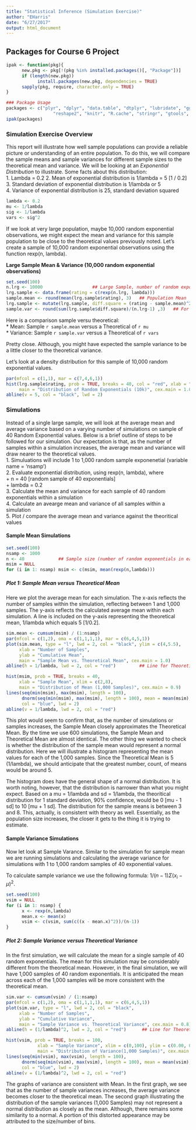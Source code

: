 ```yaml
---
title: "Statistical Inference (Simulation Exercise)"
author: "EHarris"
date: "6/27/2017"
output: html_document
---
```


## Packages for Course 6 Project
```r
ipak <- function(pkg){
      new.pkg <- pkg[!(pkg %in% installed.packages()[, "Package"])]
      if (length(new.pkg)) 
            install.packages(new.pkg, dependencies = TRUE)
      sapply(pkg, require, character.only = TRUE)
}

### Package Usage
packages <- c("plyr", "dplyr", "data.table", "dtplyr", "lubridate", "ggplot2", "scales",
                  "reshape2", "knitr", "R.cache", "stringr", "gtools", "quantreg")
ipak(packages)
```

### Simulation Exercise Overview
This report will illustrate how well sample populations can provide a reliable picture or understanding of an entire population.  To do this, we will compare the sample means and sample variances for different sample sizes to the theoretical mean and variance.  We will be looking at an *Exponential Distribution* to illustrate.  Some facts about this distribution:  
1. Lambda = 0.2
2. Mean of exponential distribution is 1/lambda = 5 [1 / 0.2]  
3. Standard deviation of exponential distribution is 1/lambda or 5  
4. Variance of exponential distribution is 25, standard deviation squared
```r
lambda <- 0.2
mu <- 1/lambda
sig <- 1/lambda
vars <- sig^2
```

If we look at very large population, maybe 10,000 random exponential observations, we might expect the mean and variance for this sample population to be close to the theoretical values previously noted. Let's create a sample of 10,000 random exponential observations using the function rexp(n, lambda).

**Large Sample Mean & Variance (10,000 random exponential observations)** 
```r
set.seed(100)
n.lrg <- 10000                   ## Large Sample, number of random exponential observations
lrg.sample <- data.frame(rating = c(rexp(n.lrg, lambda)))
sample.mean <- round(mean(lrg.sample$rating), 3)   ## Population Mean
lrg.sample <- mutate(lrg.sample, diff.square = (rating - sample.mean)^2)
sample.var <- round(sum(lrg.sample$diff.square)/(n.lrg-1) ,3)   ## For sample variance divide by n - 1
```

Here is a comparison sample versu theoretical:  
* Mean: Sample `r sample.mean` versus a Theoretical of `r mu`  
* Variance: Sample `r sample.var` versus a Theoretical of `r vars`

Pretty close. Although, you might have expected the sample variance to be a little closer to the theoretical variance.  

Let's look at a density distribution for this sample of 10,000 random exponential values.
```r
par(mfcol = c(1,1), mar = c(7,4,6,1))
hist(lrg.sample$rating, prob = TRUE, breaks = 40, col = "red", xlab = "", ylim = c(0, .2),
     main = "Distribution of Random Exponentials (10k)", cex.main = 1.0)
abline(v = 5, col = "black", lwd = 2)
```

### Simulations
Instead of a single large sample, we will look at the average mean and average variance based on a varying number of simulations on sample of 40 Random Exponential values.  Below is a brief outline of steps to be followed for our simulation.  Our expectation is that, as the number of samples within a simulation increases, the average mean and variance will draw nearer to the theoretical values.  
1. Simuluations will include 1 to 1,000 random sample exponenetial (variable name = 'nsamp')  
2. Evaluate exponential distribution, using rexp(n, lambda), where  
    + n = 40 [random sample of 40 exponentials]  
    + lambda = 0.2  
3. Calculate the mean and variance for each sample of 40 random exponentials within a simulation  
4. Calculate an avearge mean and variance of all samples within a simulation  
5. Plot / compare the average mean and variance against the theoritical values  

#### Sample Mean Simulations
```r
set.seed(100)
nsamp <- 1000
n <- 40             ## Sample size (number of random exponentials in each sample)
msim = NULL
for (i in 1: nsamp) msim <- c(msim, mean(rexp(n,lambda)))
```

##### Plot 1: Sample Mean versus Theoretical Mean
Here we plot the average mean for each simulation. The x-axis reflects the number of samples within the simulation, reflecting between 1 and 1,000 samples. The y-axis reflects the calculated average mean within each simulation. A line is included on the y-axis representing the theoretical mean, 1/lambda which equals 5 [1/0.2].
```r
sim.mean <- cumsum(msim) / (1:nsamp)
par(mfcol = c(1,2), oma = c(1,1,1,1), mar = c(6,4,5,1))
plot(sim.mean, type = "l", lwd = 2, col = "black", ylim = c(4,5.5),
     xlab = "Number of Samples",
     ylab = "Cumulative Mean",
     main = "Sample Mean vs. Theoretical Mean", cex.main = 1.0)
abline(h = 1/lambda, lwd = 2, col = "red")         ## Line for Theoretical Mean

hist(msim, prob = TRUE, breaks = 40,
     xlab = "Sample Mean", xlim = c(2,8),
     main = "Distribution of Mean (1,000 Samples)", cex.main = 0.9)
lines(seq(min(msim), max(msim), length = 100),
      dnorm(seq(min(msim), max(msim), length = 100), mean = mean(msim), sd = sd(msim)),
      col = "blue", lwd = 2)
abline(v = 1/lambda, lwd = 2, col = "red")  
```

This plot would seem to confirm that, as the number of simulations or samples increases, the Sample Mean closely approximates the Theoretical Mean. By the time we use 600 simulations, the Sample Mean and Theoretical Mean are almost identical. The other thing we wanted to check is whether the distribution of the sample mean would represent a normal distribution. Here we will illustrate a histogram representing the mean values for each of the 1,000 samples. Since the Theoretical Mean is 5 (1/lambda), we should anticipate that the greatest number, count, of means would be around 5.

The histogram does have the general shape of a normal distribution. It is worth noting, however, that the distribution is narrower than what you might expect. Based on a mu = 1/lambda and sd = 1/lambda, the theoritical distribution for 1 standard deviation, 90% confidence, would be 0 [mu - 1 sd] to 10 [mu + 1 sd]. The distribution for the sample means is between 3 and 8. This, actually, is consistent with theory as well.  Essentially, as the population size increases, the closer it gets to the thing it is trying to estimate.


#### Sample Variance Simulations
Now let look at Sample Varance.  Similar to the simulation for sample mean we are running simulations and calculating the average variance for simulations with 1 to 1,000 random samples of 40 exponential values.  

To calculate sample variance we use the following formula:  $1/(n -1) \Sigma (x_i - \mu)^{2}$.
```r
set.seed(100)
vsim = NULL
for (i in 1: nsamp) {
      x <- rexp(n,lambda)
      mean.x <- mean(x)
      vsim <- c(vsim, sum(c((x - mean.x)^2))/(n-1))
}
```


##### Plot 2: Sample Variance versus Theoretical Variance
In the first simulation, we will calculate the mean for a single sample of 40 random exponentials.  The mean for this simulation may be considerably different from the theoretical mean.  However, in the final simulation, we will have 1,000 samples of 40 random exponentials.  It is anticipated the mean across each of the 1,000 samples will be more consistent with the theoretical mean.
```r
sim.var <- cumsum(vsim) / (1:nsamp)
par(mfcol = c(1,2), oma = c(1,1,1,1), mar = c(6,4,5,1))
plot(sim.var, type = "l", lwd = 2, col = "black",
     xlab = "Number of Samples",
     ylab = "Cumulative Variance",
     main = "Sample Variance vs. Theoretical Variance", cex.main = 0.8)
abline(h = (1/lambda)^2, lwd = 2, col = "red")      ## Line for Theoretical Variance

hist(vsim, prob = TRUE, breaks = 100,
            xlab = "Sample Variance", xlim = c(0,100), ylim = c(0.00, 0.06),
            main = "Distribution of Variance(1,000 Samples)", cex.main = 0.8)
lines(seq(min(vsim), max(vsim), length = 100),
      dnorm(seq(min(vsim), max(vsim), length = 100), mean = mean(vsim), sd = sd(vsim)),
      col = "blue", lwd = 2)
abline(v = (1/lambda)^2, lwd = 2, col = "red")
```

The graphs of variance are consistent with Mean.  In the first graph, we see that as the number of sample variances increases, the average variance becomes closer to the theoretical mean.  The second graph illustrating the distribution of the sample variances (1,000 Samples) may not represent a normal distribution as closely as the mean.  Although, there remains some similarity to a normal.  A portion of this distorted appearance may be attributed to the size/number of bins.

